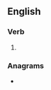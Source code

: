 ==English==

===Verb===
{{head|en|verb form}}

# {{en-third-person singular of|enplane}}

===Anagrams===
* {{anagrams|en|a=aeelnnps|plannees}}